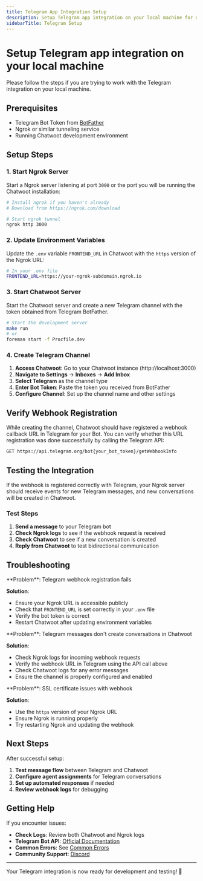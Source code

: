 ```yaml
---
title: Telegram App Integration Setup
description: Setup Telegram app integration on your local machine for development
sidebarTitle: Telegram Setup
---
```


# Setup Telegram app integration on your local machine

Please follow the steps if you are trying to work with the Telegram integration on your local machine.

## Prerequisites

- Telegram Bot Token from [BotFather](https://t.me/botfather)
- Ngrok or similar tunneling service
- Running Chatwoot development environment

## Setup Steps

### 1. Start Ngrok Server

Start a Ngrok server listening at port `3000` or the port you will be running the Chatwoot installation:

```bash
# Install ngrok if you haven't already
# Download from https://ngrok.com/download

# Start ngrok tunnel
ngrok http 3000
```

### 2. Update Environment Variables

Update the `.env` variable `FRONTEND_URL` in Chatwoot with the `https` version of the Ngrok URL:

```bash
# In your .env file
FRONTEND_URL=https://your-ngrok-subdomain.ngrok.io
```

### 3. Start Chatwoot Server

Start the Chatwoot server and create a new Telegram channel with the token obtained from Telegram BotFather.

```bash
# Start the development server
make run
# or
foreman start -f Procfile.dev
```

### 4. Create Telegram Channel

1. **Access Chatwoot**: Go to your Chatwoot instance (http://localhost:3000)
2. **Navigate to Settings** → **Inboxes** → **Add Inbox**
3. **Select Telegram** as the channel type
4. **Enter Bot Token**: Paste the token you received from BotFather
5. **Configure Channel**: Set up the channel name and other settings

## Verify Webhook Registration

While creating the channel, Chatwoot should have registered a webhook callback URL in Telegram for your Bot. You can verify whether this URL registration was done successfully by calling the Telegram API:

```bash
GET https://api.telegram.org/bot{your_bot_token}/getWebhookInfo
```

## Testing the Integration

If the webhook is registered correctly with Telegram, your Ngrok server should receive events for new Telegram messages, and new conversations will be created in Chatwoot.

### Test Steps

1. **Send a message** to your Telegram bot
2. **Check Ngrok logs** to see if the webhook request is received
3. **Check Chatwoot** to see if a new conversation is created
4. **Reply from Chatwoot** to test bidirectional communication

## Troubleshooting

<Accordion title="Webhook not registered">
**Problem**: Telegram webhook registration fails

**Solution**:
- Ensure your Ngrok URL is accessible publicly
- Check that `FRONTEND_URL` is set correctly in your `.env` file
- Verify the bot token is correct
- Restart Chatwoot after updating environment variables
</Accordion>

<Accordion title="Messages not appearing in Chatwoot">
**Problem**: Telegram messages don't create conversations in Chatwoot

**Solution**:
- Check Ngrok logs for incoming webhook requests
- Verify the webhook URL in Telegram using the API call above
- Check Chatwoot logs for any error messages
- Ensure the channel is properly configured and enabled
</Accordion>

<Accordion title="SSL/TLS errors">
**Problem**: SSL certificate issues with webhook

**Solution**:
- Use the `https` version of your Ngrok URL
- Ensure Ngrok is running properly
- Try restarting Ngrok and updating the webhook
</Accordion>

## Next Steps

After successful setup:

1. **Test message flow** between Telegram and Chatwoot
2. **Configure agent assignments** for Telegram conversations
3. **Set up automated responses** if needed
4. **Review webhook logs** for debugging

## Getting Help

If you encounter issues:

- **Check Logs**: Review both Chatwoot and Ngrok logs
- **Telegram Bot API**: [Official Documentation](https://core.telegram.org/bots/api)
- **Common Errors**: See [Common Errors](/contributing/project-setup/common-errors)
- **Community Support**: [Discord](https://discord.com/invite/cJXdrwS)

---

Your Telegram integration is now ready for development and testing! 📱 